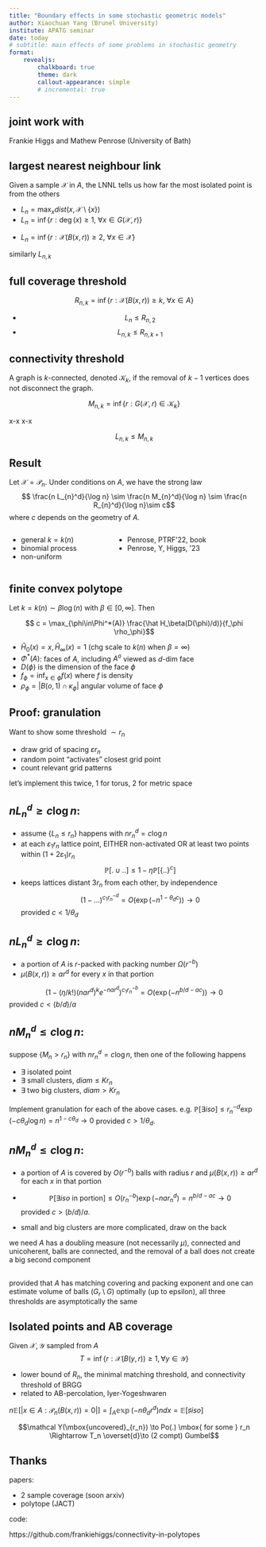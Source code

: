 ```yaml
---
title: "Boundary effects in some stochastic geometric models"
author: Xiaochuan Yang (Brunel University)
institute: APATG seminar
date: today
# subtitle: main effects of some problems in stochastic geometry
format: 
    revealjs:
        chalkboard: true
        theme: dark
        callout-appearance: simple
        # incremental: true 
---
```


##  {.center}
:::{.callout-important}
## joint work with
Frankie Higgs and Mathew Penrose (University of Bath)
:::

## largest nearest neighbour link 

Given a sample $\mathcal X$ in $A$, the LNNL tells us how far the most isolated point is from the others


- $L_n = \max_{x} dist(x, \mathcal X\setminus \{x\})$
- $L_n = \inf\{r: \deg(x) \ge 1,  \ \forall x \in G(\mathcal X, r)\}$
- 
:::{.fragment .highlight-red}
$L_n = \inf\{r: \mathcal X(B(x,r))\ge 2, \ \forall x\in\mathcal X \}$  
:::

:::{.fragment}
similarly $L_{n,k}$
:::


## full coverage threshold
$$R_{n,k} = \inf\{ r: \mathcal X(B(x,r))\ge k, \ \forall x\in A \}$$

- $$
L_{n} \le R_{n,2}
$$
- $$ L_{n,k} \le R_{n,k+1}$$

## connectivity threshold
:::{.callout-note}
A graph is $k$-connected, denoted $\mathcal K_k$, if the removal of $k-1$ vertices does not disconnect the graph. 
:::
$$M_{n,k} = \inf\{r: G(\mathcal X,r) \in \mathcal K_k \}$$

x-x  x-x

$$L_{n,k} \le M_{n,k}$$

## Result


:::{.callout-tip}
Let $\mathcal X = \mathcal P_n$.
Under conditions on $A$, we have the strong law 
$$ \frac{n L_{n}^d}{\log n} \sim \frac{n M_{n}^d}{\log n} \sim \frac{n R_{n}^d}{\log n}\sim c$$
where $c$ depends on the geometry of $A$.
:::

:::: {.columns}
::: {.column width="40%"}
- general $k = k(n)$
- binomial process
- non-uniform 
:::

::: {.column width="60%"}
- Penrose, PTRF'22, book
- Penrose, Y, Higgs, '23
:::
::::

## finite convex polytope

Let $k=k(n)\sim \beta \log(n)$ with $\beta \in [0,\infty]$. Then 

$$ c = \max_{\phi\in\Phi^*(A)} \frac{\hat H_\beta(D(\phi)/d)}{f_\phi \rho_\phi}$$

- $\hat H_0(x)=x, \hat H_\infty(x)=1$ (chg scale to $k(n)$ when $\beta=\infty$)
- $\Phi^*(A)$: faces of $A$, including $A^o$ viewed as $d$-dim face
- $D(\phi)$ is the dimension of the face $\phi$
- $f_\phi = \inf_{x\in\phi} f(x)$ where $f$ is density
- $\rho_\phi = |B(o,1)\cap \kappa_\phi|$ angular volume of face $\phi$


## Proof: granulation

Want to show some threshold $\sim r_n$

- draw grid of spacing $\varepsilon r_n$
- random point "activates" closest grid point
- count relevant grid patterns

:::{.incremental}
let's implement this twice, 1 for torus,  2 for metric space 
:::


## $n L_n^d \ge c\log n$: 

- assume $\{L_n \le r_n\}$ happens with $n r_n^d = c\log n$
- at each $\varepsilon_1 r_n$ lattice point, EITHER non-activated OR at least two points within $(1+2\varepsilon_1)r_n$
$$\mathbb P[ . \cup ..]\le  1 - \eta \mathbb P[\{..\}^c]$$
  <!-- n\theta_d^+ r_n^d \exp(- n\theta_d^+ r_n^d) -->
- keeps lattices distant $3r_n$ from each other, by independence
$$ \mathbb (1- ...)^{c_1 r_n^{-d}} = O(\exp(-  n^{1-\theta_d c}))\to 0$$
provided $c < 1/\theta_d$

## $n L_n^d \ge c\log n$:


- a portion of $A$ is $r$-packed with packing number $\Omega(r^{-b})$
- $\mu(B(x,r))\ge a r^d$ for every $x$ in that portion

$$ \mathbb (1- (\eta/k!) (n ar^d)^k e^{- n ar^d} )^{c_1 r_n^{-b}} = O(\exp(-   n^{b/d - ac}))\to 0$$
provided $c< (b/d)/a$


## $n M_n^d \le c\log n$: 

suppose $\{M_n > r_n\}$ with $n r_n^d = c\log n$, then one of the following happens 

- $\exists$ isolated point
- $\exists$ small clusters, $diam \le K r_n$
- $\exists$ two big clusters, $diam > K r_n$

Implement granulation for each of the above cases. e.g.
$\mathbb P[\exists iso] \le r_n^{-d} \exp(  - c\theta_d \log n )= n^{1- c\theta_d}\to 0$ provided $c> 1/\theta_d$. 



## $n M_n^d \le c\log n$: 

- a portion of $A$ is covered by $O(r^{-b})$ balls with radius $r$ and $\mu(B(x,r))\ge a r^d$ for each $x$ in that portion
- $$\mathbb P[\exists iso \mbox{ in portion}]\le O(r_n^{-b}) \exp(- n a r_n^d) = n^{b/d - ac}\to 0$$
provided $c>(b/d)/a$. 

- small and big clusters are more complicated, draw on the back


:::{.callout-important}
we need $A$ has a doubling measure (not necessarily $\mu$), connected and unicoherent, balls are connected, and the removal of a ball does not create a big second  component
:::


## {.center}


:::{.callout-tip} 
provided that $A$ has matching covering and packing exponent and one can estimate volume of balls ($G_r\setminus G$) optimally (up to epsilon), all three thresholds are asymptotically the same 
:::


## Isolated points and AB coverage


Given $\mathcal X, \mathcal Y$ sampled from $A$
$$ T = \inf\{r: \mathcal X(B(y,r))\ge 1, \forall y\in \mathcal Y  \}$$

- lower bound of $R_n$, the minimal matching threshold, and connectivity threshold of BRGG
- related to AB-percolation, Iyer-Yogeshwaren


$n\mathbb E[|{x\in A: \mathcal P_n(B(x,r))=0}|] = \int_A \mathbb \exp(- n \theta_d r^d) ndx = \mathbb E[\sharp iso]$

:::{.callout-tip}
$$\mathcal Y(\mbox{uncovered}_{r_n}) \to Po(.) \mbox{ for some } r_n  \Rightarrow  T_n \overset{d}\to (2 compt) Gumbel$$
:::




## Thanks


papers: 

- 2 sample coverage (soon arxiv) 
- polytope (JACT)


code: 

https://github.com/frankiehiggs/connectivity-in-polytopes
